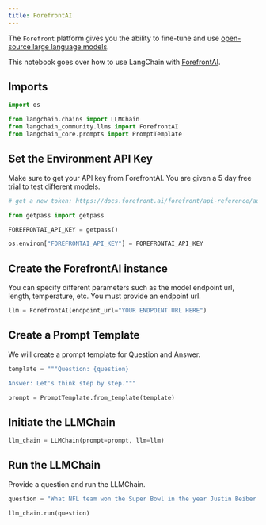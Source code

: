 ```yaml
---
title: ForefrontAI
---
```


The `Forefront` platform gives you the ability to fine-tune and use [open-source large language models](https://docs.forefront.ai/get-started/models).

This notebook goes over how to use LangChain with [ForefrontAI](https://www.forefront.ai/).

## Imports

```python
import os

from langchain.chains import LLMChain
from langchain_community.llms import ForefrontAI
from langchain_core.prompts import PromptTemplate
```

## Set the Environment API Key

Make sure to get your API key from ForefrontAI. You are given a 5 day free trial to test different models.

```python
# get a new token: https://docs.forefront.ai/forefront/api-reference/authentication

from getpass import getpass

FOREFRONTAI_API_KEY = getpass()
```

```python
os.environ["FOREFRONTAI_API_KEY"] = FOREFRONTAI_API_KEY
```

## Create the ForefrontAI instance

You can specify different parameters such as the model endpoint url, length, temperature, etc. You must provide an endpoint url.

```python
llm = ForefrontAI(endpoint_url="YOUR ENDPOINT URL HERE")
```

## Create a Prompt Template

We will create a prompt template for Question and Answer.

```python
template = """Question: {question}

Answer: Let's think step by step."""

prompt = PromptTemplate.from_template(template)
```

## Initiate the LLMChain

```python
llm_chain = LLMChain(prompt=prompt, llm=llm)
```

## Run the LLMChain

Provide a question and run the LLMChain.

```python
question = "What NFL team won the Super Bowl in the year Justin Beiber was born?"

llm_chain.run(question)
```
